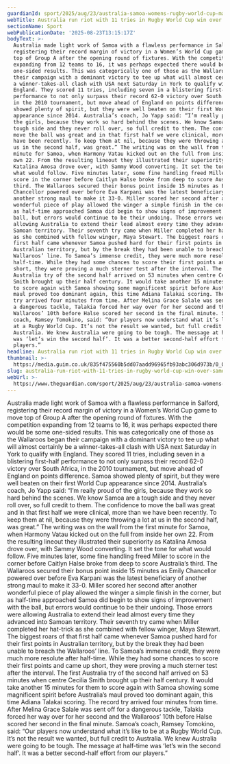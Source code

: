 ```yaml
---
guardianId: sport/2025/aug/23/australia-samoa-womens-rugby-world-cup-match-report
webTitle: Australia run riot with 11 tries in Rugby World Cup win over Samoa
sectionName: Sport
webPublicationDate: '2025-08-23T13:15:17Z'
bodyText: >-
  Australia made light work of Samoa with a flawless performance in Salford,
  registering their record margin of victory in a Women’s World Cup game to move
  top of Group A after the opening round of fixtures. With the competition
  expanding from 12 teams to 16, it was perhaps expected there would be some
  one-sided results. This was categorically one of those as the Wallaroos began
  their campaign with a dominant victory to tee up what will almost certainly be
  a winner-takes-all clash with USA next Saturday in York to qualify with
  England. They scored 11 tries, including seven in a blistering first-half
  performance to not only surpass their record 62-0 victory over South Africa,
  in the 2010 tournament, but move ahead of England on points difference. Samoa
  showed plenty of spirit, but they were well beaten on their first World Cup
  appearance since 2014. Australia’s coach, Jo Yapp said: “I’m really proud of
  the girls, because they work so hard behind the scenes. We know Samoa are a
  tough side and they never roll over, so full credit to them. The confidence to
  move the ball was great and in that first half we were clinical, more than we
  have been recently. To keep them at nil, because they were throwing a lot at
  us in the second half, was great.” The writing was on the wall from the first
  minute for Samoa, when Harmony Vatau kicked out on the full from inside her
  own 22. From the resulting lineout they illustrated their superiority as
  Katalina Amosa drove over, with Sammy Wood converting. It set the tone for
  what would follow. Five minutes later, some fine handling freed Miller to
  score in the corner before Caitlyn Halse broke from deep to score Australia’s
  third. The Wallaroos secured their bonus point inside 15 minutes as Emily
  Chancellor powered over before Eva Karpani was the latest beneficiary of
  another strong maul to make it 33-0. Miller scored her second after another
  wonderful piece of play allowed the winger a simple finish in the corner, but
  as half-time approached Samoa did begin to show signs of improvement with the
  ball, but errors would continue to be their undoing. Those errors were
  allowing Australia to extend their lead almost every time they advanced into
  Samoan territory. Their seventh try came when Miller completed her hat-trick
  as she combined with fellow winger, Maya Stewart. The biggest roars of that
  first half came whenever Samoa pushed hard for their first points in
  Australian territory, but by the break they had been unable to breach the
  Wallaroos’ line. To Samoa’s immense credit, they were much more resolute after
  half-time. While they had some chances to score their first points and came up
  short, they were proving a much sterner test after the interval. The first
  Australia try of the second half arrived on 53 minutes when centre Cecilia
  Smith brought up their half century. It would take another 15 minutes for them
  to score again with Samoa showing some magnificent spirit before Australia’s
  maul proved too dominant again, this time Adiana Talakai scoring. The record
  try arrived four minutes from time. After Melina Grace Salale was sent off for
  a dangerous tackle, Talakia forced her way over for her second and the
  Wallaroos’ 10th before Halse scored her second in the final minute. Samoa’s
  coach, Ramsey Tomokino, said: “Our players now understand what it’s like to be
  at a Rugby World Cup. It’s not the result we wanted, but full credit to
  Australia. We knew Australia were going to be tough. The message at half-time
  was ‘let’s win the second half’. It was a better second-half effort from our
  players.”
headline: Australia run riot with 11 tries in Rugby World Cup win over Samoa
thumbnail: >-
  https://media.guim.co.uk/835f475560b5dd07aadd96965fb93abc306d973b/0_0_3344_2675/500.jpg
slug: australia-run-riot-with-11-tries-in-rugby-world-cup-win-over-samoa
webUrl: >-
  https://www.theguardian.com/sport/2025/aug/23/australia-samoa-womens-rugby-world-cup-match-report
---
```

Australia made light work of Samoa with a flawless performance in Salford, registering their record margin of victory in a Women’s World Cup game to move top of Group A after the opening round of fixtures. With the competition expanding from 12 teams to 16, it was perhaps expected there would be some one-sided results. This was categorically one of those as the Wallaroos began their campaign with a dominant victory to tee up what will almost certainly be a winner-takes-all clash with USA next Saturday in York to qualify with England. They scored 11 tries, including seven in a blistering first-half performance to not only surpass their record 62-0 victory over South Africa, in the 2010 tournament, but move ahead of England on points difference. Samoa showed plenty of spirit, but they were well beaten on their first World Cup appearance since 2014. Australia’s coach, Jo Yapp said: “I’m really proud of the girls, because they work so hard behind the scenes. We know Samoa are a tough side and they never roll over, so full credit to them. The confidence to move the ball was great and in that first half we were clinical, more than we have been recently. To keep them at nil, because they were throwing a lot at us in the second half, was great.” The writing was on the wall from the first minute for Samoa, when Harmony Vatau kicked out on the full from inside her own 22. From the resulting lineout they illustrated their superiority as Katalina Amosa drove over, with Sammy Wood converting. It set the tone for what would follow. Five minutes later, some fine handling freed Miller to score in the corner before Caitlyn Halse broke from deep to score Australia’s third. The Wallaroos secured their bonus point inside 15 minutes as Emily Chancellor powered over before Eva Karpani was the latest beneficiary of another strong maul to make it 33-0. Miller scored her second after another wonderful piece of play allowed the winger a simple finish in the corner, but as half-time approached Samoa did begin to show signs of improvement with the ball, but errors would continue to be their undoing. Those errors were allowing Australia to extend their lead almost every time they advanced into Samoan territory. Their seventh try came when Miller completed her hat-trick as she combined with fellow winger, Maya Stewart. The biggest roars of that first half came whenever Samoa pushed hard for their first points in Australian territory, but by the break they had been unable to breach the Wallaroos’ line. To Samoa’s immense credit, they were much more resolute after half-time. While they had some chances to score their first points and came up short, they were proving a much sterner test after the interval. The first Australia try of the second half arrived on 53 minutes when centre Cecilia Smith brought up their half century. It would take another 15 minutes for them to score again with Samoa showing some magnificent spirit before Australia’s maul proved too dominant again, this time Adiana Talakai scoring. The record try arrived four minutes from time. After Melina Grace Salale was sent off for a dangerous tackle, Talakia forced her way over for her second and the Wallaroos’ 10th before Halse scored her second in the final minute. Samoa’s coach, Ramsey Tomokino, said: “Our players now understand what it’s like to be at a Rugby World Cup. It’s not the result we wanted, but full credit to Australia. We knew Australia were going to be tough. The message at half-time was ‘let’s win the second half’. It was a better second-half effort from our players.”
